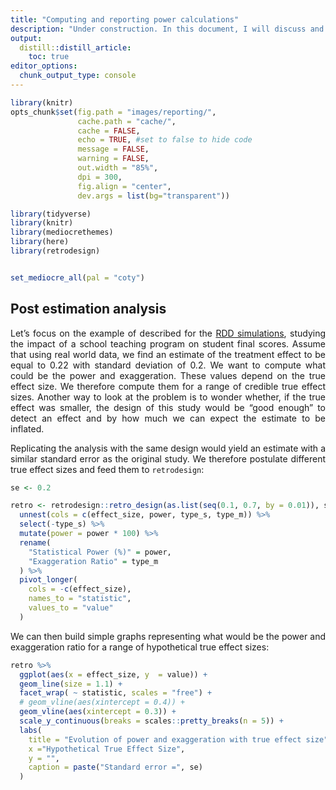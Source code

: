 ```yaml
---
title: "Computing and reporting power calculations"
description: "Under construction. In this document, I will discuss and illustrate how to run power calculations."
output: 
  distill::distill_article:
    toc: true
editor_options: 
  chunk_output_type: console
---
```


<style>
body {
text-align: justify}
</style>

```r
library(knitr)
opts_chunk$set(fig.path = "images/reporting/",
               cache.path = "cache/",
               cache = FALSE,
               echo = TRUE, #set to false to hide code
               message = FALSE,
               warning = FALSE,
               out.width = "85%",
               dpi = 300,
               fig.align = "center",
               dev.args = list(bg="transparent"))  
```  

```r
library(tidyverse) 
library(knitr) 
library(mediocrethemes)
library(here)
library(retrodesign)


set_mediocre_all(pal = "coty")
```


## Post estimation analysis

Let's focus on the example of described for the [RDD simulations](RDD.html), studying the impact of a school teaching program on student final scores. Assume that using real world data, we find an estimate of the treatment effect to be equal to 0.22 with standard deviation of 0.2. We want to compute what could be the power and exaggeration. These values depend on the true effect size. We therefore compute them for a range of credible true effect sizes. Another way to look at the problem is to wonder whether, if the true effect was smaller, the design of this study would be "good enough" to detect an effect and by how much we can expect the estimate to be inflated.

Replicating the analysis with the same design would yield an estimate with a similar standard error as the original study. We therefore postulate different true effect sizes and feed them to `retrodesign`:

```r
se <- 0.2

retro <- retrodesign::retro_design(as.list(seq(0.1, 0.7, by = 0.01)), se) %>%
  unnest(cols = c(effect_size, power, type_s, type_m)) %>%
  select(-type_s) %>% 
  mutate(power = power * 100) %>%
  rename(
    "Statistical Power (%)" = power,
    "Exaggeration Ratio" = type_m
  ) %>%
  pivot_longer(
    cols = -c(effect_size),
    names_to = "statistic",
    values_to = "value"
  )
```

We can then build simple graphs representing what would be the power and exaggeration ratio for a range of hypothetical true effect sizes:

```r
retro %>% 
  ggplot(aes(x = effect_size, y  = value)) +
  geom_line(size = 1.1) +
  facet_wrap( ~ statistic, scales = "free") +
  # geom_vline(aes(xintercept = 0.4)) +
  geom_vline(aes(xintercept = 0.3)) +
  scale_y_continuous(breaks = scales::pretty_breaks(n = 5)) +
  labs(
    title = "Evolution of power and exaggeration with true effect size",
    x ="Hypothetical True Effect Size",
    y = "",
    caption = paste("Standard error =", se)
  )
  
```




